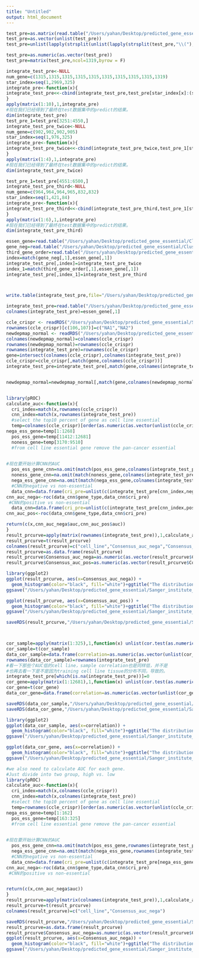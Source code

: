 ```yaml
---
title: "Untitled"
output: html_document
---
```


```r
test_pre=as.matrix(read.table("/Users/yahan/Desktop/predicted_gene_essential/Sanger_institute_data_Valid/Sanger_13184_gene_test_DeepEss_perfor/Third_time_predict/Sanger_dataset_predict_result.txt",quote ="",sep="\t",fill=T,header=F,col.names=1:1319))
test_pre=as.vector(unlist(test_pre))
test_pre=unlist(lapply(strsplit(unlist(lapply(strsplit(test_pre,"\\("),function(x) x[2])),","),function(x) x[1]))

test_pre=as.numeric(as.vector(test_pre))
test_pre=matrix(test_pre,ncol=1319,byrow = F)

integrate_test_pre<-NULL
num_gene=c(1315,1315,1315,1315,1315,1315,1315,1315,1315,1319)
star_index=seq(1,2969,325)
integrate_pre<-function(x){
integrate_test_pre<<-cbind(integrate_test_pre,test_pre[star_index[x]:(star_index[x]+324),1:num_gene[x]])  
}
apply(matrix(1:10),1,integrate_pre)
#现在我们已经得到了最终在test数据集中的predict的结果。
dim(integrate_test_pre)
test_pre_1=test_pre[3251:4550,]
integrate_test_pre_twice<-NULL
num_gene=c(902,902,902,905)
star_index=seq(1,976,325)
integrate_pre<-function(x){
integrate_test_pre_twice<<-cbind(integrate_test_pre_twice,test_pre_1[star_index[x]:(star_index[x]+324),1:num_gene[x]])  
}
apply(matrix(1:4),1,integrate_pre)
#现在我们已经得到了最终在test数据集中的predict的结果。
dim(integrate_test_pre_twice)

test_pre_1=test_pre[4551:6500,]
integrate_test_pre_third<-NULL
num_gene=c(964,964,964,965,832,832)
star_index=seq(1,421,84)
integrate_pre<-function(x){
integrate_test_pre_third<<-cbind(integrate_test_pre_third,test_pre_1[star_index[x]:(star_index[x]+324),1:num_gene[x]])  
}
apply(matrix(1:6),1,integrate_pre)
#现在我们已经得到了最终在test数据集中的predict的结果。
dim(integrate_test_pre_third)

essen_gene=read.table("/Users/yahan/Desktop/predicted_gene_essential/Cluster_gene_based_essentiality/DepMap_gene_essentiality_gene_order.txt",header = F,sep="\t")
gene_neg=read.table("/Users/yahan/Desktop/predicted_gene_essential/Cluster_gene_based_essentiality/model_performance/modify_number_gene_ess/Twice_predict_partial_gene/After_ten_cluster_gene_twice_negative_gene_order.txt",header=F,sep="\t")
third_gene_order=read.table("/Users/yahan/Desktop/predicted_gene_essential/Cluster_gene_based_essentiality/model_performance/modify_number_gene_ess/Third_predict_partial_gene/After_ten_cluster_gene_third_negative_gene_order.txt",header=F,sep="\t")
index=match(gene_neg[,1],essen_gene[,1])
integrate_test_pre[,index]=integrate_test_pre_twice
index_1=match(third_gene_order[,1],essen_gene[,1])
integrate_test_pre[,index_1]=integrate_test_pre_third



write.table(integrate_test_pre,file="/Users/yahan/Desktop/predicted_gene_essential/Sanger_institute_data_Valid/Sanger_13184_gene_test_DeepEss_perfor/Sanger_dataset_third_predict_result.txt",sep="\t",col.names = F,row.names = F)
```




```r
integrate_test_pre=read.table("/Users/yahan/Desktop/predicted_gene_essential/Sanger_institute_data_Valid/Sanger_13184_gene_test_DeepEss_perfor/Sanger_dataset_third_predict_result.txt",header=F,sep="\t")
colnames(integrate_test_pre)=essen_gene[,1]

ccle_crispr <- readRDS("/Users/yahan/Desktop/predicted_gene_essential/Sanger_institute_data_Valid/Sanger_13184_gene_test_DeepEss_perfor/Sanger_raw_crispr_test_DeepEss.rds")
rownames(ccle_crispr)[c(106,107)]=c("NA1","NA2")
newdepmap_normal <- readRDS("/Users/yahan/Desktop/predicted_gene_essential/Sanger_institute_data_Valid/Sanger_13184_gene_test_DeepEss_perfor/Sanger_within_crispr_test_DeepEss.rds")
colnames(newdepmap_normal)=colnames(ccle_crispr)
rownames(newdepmap_normal)=rownames(ccle_crispr)
rownames(integrate_test_pre)=rownames(ccle_crispr)
gene=intersect(colnames(ccle_crispr),colnames(integrate_test_pre))
ccle_crispr=ccle_crispr[,match(gene,colnames(ccle_crispr))]
integrate_test_pre=integrate_test_pre[,match(gene,colnames(integrate_test_pre))]


newdepmap_normal=newdepmap_normal[,match(gene,colnames(newdepmap_normal))]


library(pROC)
calculate_auc<-function(x){
  cri_index=match(x,rownames(ccle_crispr))
  cnn_index=match(x,rownames(integrate_test_pre))
  #select the top10 percent of gene as cell line essential
  temp=colnames(ccle_crispr)[order(as.numeric(as.vector(unlist(ccle_crispr[cri_index,]))))]
nega_ess_gene=temp[1:1268]
  pos_ess_gene=temp[11412:12681]
  noness_gene=temp[3170:9510]
  #from cell line essential gene remove the pan-cancer essential
  

#现在要开始计算CNN的AUC
  pos_ess_gene_cnn=na.omit(match(pos_ess_gene,colnames(integrate_test_pre)))
  noness_gene_cnn=na.omit(match(noness_gene,colnames(integrate_test_pre)))
  nega_ess_gene_cnn=na.omit(match(nega_ess_gene,colnames(integrate_test_pre)))
  #CNN的negative vs non-essential 
  data_cnn=data.frame(cri_pre=unlist(c(integrate_test_pre[cnn_index,nega_ess_gene_cnn],integrate_test_pre[cnn_index,noness_gene_cnn])),gene_type=c(rep("essential_gene",length(nega_ess_gene_cnn)),rep("nonessential_gene",length(noness_gene_cnn))))
cnn_auc_nega<-roc(data_cnn$gene_type,data_cnn$cri_pre)
 #CNN的positive vs non-essential 
  data_cnn=data.frame(cri_pre=unlist(c(integrate_test_pre[cnn_index,pos_ess_gene_cnn],integrate_test_pre[cnn_index,noness_gene_cnn])),gene_type=c(rep("essential_gene",length(pos_ess_gene_cnn)),rep("nonessential_gene",length(noness_gene_cnn))))
cnn_auc_pos<-roc(data_cnn$gene_type,data_cnn$cri_pre)

return(c(x,cnn_auc_nega$auc,cnn_auc_pos$auc))
}
result_prcurve=apply(matrix(rownames(integrate_test_pre)),1,calculate_auc)
result_prcurve=t(result_prcurve)
colnames(result_prcurve)=c("cell_line","Consensus_auc_nega","Consensus_auc_pos")
result_prcurve=as.data.frame(result_prcurve)
result_prcurve$Consensus_auc_nega=as.numeric(as.vector(result_prcurve$Consensus_auc_nega))
result_prcurve$Consensus_auc_pos=as.numeric(as.vector(result_prcurve$Consensus_auc_pos))

library(ggplot2)
ggplot(result_prcurve, aes(x=Consensus_auc_nega)) + 
  geom_histogram(color="black", fill="white")+ggtitle("The distribution of negatively selected AUC for each sample")
ggsave("/Users/yahan/Desktop/predicted_gene_essential/Sanger_institute_data_Valid/Sanger_13184_gene_test_DeepEss_perfor/Sample_negative_AUC_dis.pdf")

ggplot(result_prcurve, aes(x=Consensus_auc_pos)) + 
  geom_histogram(color="black", fill="white")+ggtitle("The distribution of positively selected AUC for each sample")
ggsave("/Users/yahan/Desktop/predicted_gene_essential/Sanger_institute_data_Valid/Sanger_13184_gene_test_DeepEss_perfor/Sample_posi_AUC_dis.pdf")

saveRDS(result_prcurve,"/Users/yahan/Desktop/predicted_gene_essential/Sanger_institute_data_Valid/Sanger_13184_gene_test_DeepEss_perfor/Two_times_Predict_test_data_AUC.rds")



cor_sample=apply(matrix(1:325),1,function(x) unlist(cor.test(as.numeric(as.vector(unlist(newdepmap_normal[x,]))),as.numeric(as.vector(unlist(integrate_test_pre[x,])))))[c(3,4)])
cor_sample=t(cor_sample)
data_cor_sample=data.frame(correlation=as.numeric(as.vector(unlist(cor_sample[,2]))))
rownames(data_cor_sample)=rownames(integrate_test_pre)
#看一下那些个AUC低的cell line，sample correlation也是同样低，并不是
#也再去看一下是不是因为training cell line tissue的分布不同，导致的。
integrate_test_pre[which(is.na(integrate_test_pre))]=0
cor_gene=apply(matrix(1:12681),1,function(x) unlist(cor.test(as.numeric(as.vector(unlist(newdepmap_normal[,x]))),as.numeric(as.vector(unlist(integrate_test_pre[,x])))))[c(3,4)])
cor_gene=t(cor_gene)
data_cor_gene=data.frame(correlation=as.numeric(as.vector(unlist(cor_gene[,2]))))#69.5% gene are positive correlated

saveRDS(data_cor_sample,"/Users/yahan/Desktop/predicted_gene_essential/Sanger_institute_data_Valid/Sanger_13184_gene_test_DeepEss_perfor/twice_predicted_sample_corr.rds")
saveRDS(data_cor_gene,"/Users/yahan/Desktop/predicted_gene_essential/Sanger_institute_data_Valid/Sanger_13184_gene_test_DeepEss_perfor/twice_predicted_gene_cor.rds")

library(ggplot2)
ggplot(data_cor_sample, aes(x=correlation)) + 
  geom_histogram(color="black", fill="white")+ggtitle("The distribution of sample correlation")
ggsave("/Users/yahan/Desktop/predicted_gene_essential/Sanger_institute_data_Valid/Sanger_13184_gene_test_DeepEss_perfor/sample_cor.pdf")

ggplot(data_cor_gene, aes(x=correlation)) + 
  geom_histogram(color="black", fill="white")+ggtitle("The distribution of gene correlation")
ggsave("/Users/yahan/Desktop/predicted_gene_essential/Sanger_institute_data_Valid/Sanger_13184_gene_test_DeepEss_perfor/gene_cor.pdf")

#we also need to calculate AUC for each gene.
#Just divide into two group, high vs. low
library(pROC)
calculate_auc<-function(x){
  cri_index=match(x,colnames(ccle_crispr))
  cnn_index=match(x,colnames(integrate_test_pre))
  #select the top10 percent of gene as cell line essential
  temp=rownames(ccle_crispr)[order(as.numeric(as.vector(unlist(ccle_crispr[,cri_index]))))]
nega_ess_gene=temp[1:162]
  pos_ess_gene=temp[163:325]
  #from cell line essential gene remove the pan-cancer essential
  

#现在要开始计算CNN的AUC
  pos_ess_gene_cnn=na.omit(match(pos_ess_gene,rownames(integrate_test_pre)))
  nega_ess_gene_cnn=na.omit(match(nega_ess_gene,rownames(integrate_test_pre)))
  #CNN的negative vs non-essential 
  data_cnn=data.frame(cri_pre=unlist(c(integrate_test_pre[nega_ess_gene_cnn,cnn_index],integrate_test_pre[pos_ess_gene_cnn,cnn_index])),gene_type=c(rep("essential_gene",length(nega_ess_gene_cnn)),rep("nonessential_gene",length(pos_ess_gene_cnn))))
cnn_auc_nega<-roc(data_cnn$gene_type,data_cnn$cri_pre)
 #CNN的positive vs non-essential 


return(c(x,cnn_auc_nega$auc))
}
result_prcurve=apply(matrix(colnames(integrate_test_pre)),1,calculate_auc)
result_prcurve=t(result_prcurve)
colnames(result_prcurve)=c("cell_line","Consensus_auc_nega")

saveRDS(result_prcurve,"/Users/yahan/Desktop/predicted_gene_essential/Sanger_institute_data_Valid/Sanger_13184_gene_test_DeepEss_perfor/Twice_predict_gene_AUC.rds")
result_prcurve=as.data.frame(result_prcurve)
result_prcurve$Consensus_auc_nega=as.numeric(as.vector(result_prcurve$Consensus_auc_nega))
ggplot(result_prcurve, aes(x=Consensus_auc_nega)) + 
  geom_histogram(color="black", fill="white")+ggtitle("The distribution of AUC for each gene")
ggsave("/Users/yahan/Desktop/predicted_gene_essential/Sanger_institute_data_Valid/Sanger_13184_gene_test_DeepEss_perfor/gene_auc.pdf")
```


